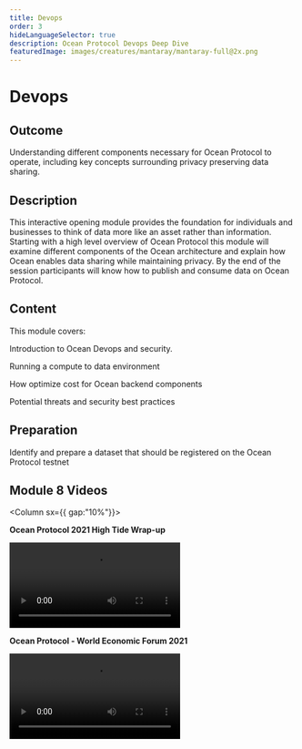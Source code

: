 ```yaml
---
title: Devops
order: 3
hideLanguageSelector: true
description: Ocean Protocol Devops Deep Dive
featuredImage: images/creatures/mantaray/mantaray-full@2x.png
---
```


# Devops

## Outcome

Understanding different components necessary for Ocean Protocol to operate, including key concepts surrounding privacy preserving data sharing.

## Description

This interactive opening module provides the foundation for individuals and businesses to think of data more like an asset rather than information. Starting with a high level overview of Ocean Protocol this module will examine different components of the Ocean architecture and explain how Ocean enables data sharing while maintaining privacy. By the end of the session participants will know how to publish and consume data on Ocean Protocol.

## Content

This module covers:

<Process>
Introduction to Ocean Devops and security.

Running a compute to data environment

How optimize cost for Ocean backend components

Potential threats and security best practices

</Process>

## Preparation

Identify and prepare a dataset that should be registered on the Ocean Protocol testnet

## Module 8 Videos

<Column sx={{ gap:"10%"}}>

<Box>

**Ocean Protocol 2021 High Tide Wrap-up**

<Video src="https://www.youtube.com/embed/BS1d6dir2_U" />

</Box>

<Box>

**Ocean Protocol - World Economic Forum 2021**

<Video src="https://www.youtube.com/embed/etv7r3BE7kU" />

</Box>

</Column>

